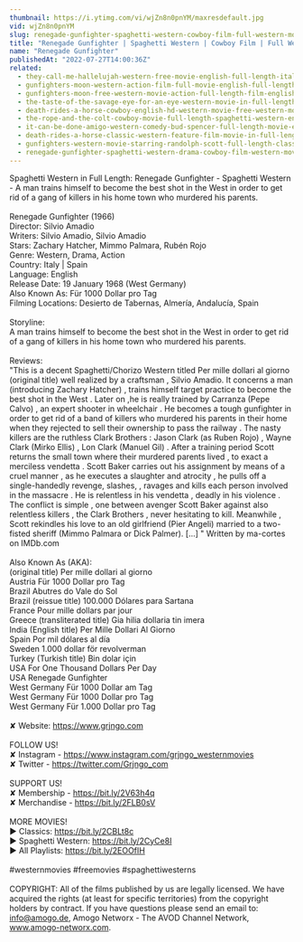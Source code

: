 ```yaml
---
thumbnail: https://i.ytimg.com/vi/wjZn8n0pnYM/maxresdefault.jpg
vid: wjZn8n0pnYM
slug: renegade-gunfighter-spaghetti-western-cowboy-film-full-western-movie
title: "Renegade Gunfighter | Spaghetti Western | Cowboy Film | Full Western Movie"
name: "Renegade Gunfighter"
publishedAt: "2022-07-27T14:00:36Z"
related:
  - they-call-me-hallelujah-western-free-movie-english-full-length-italian-western-feature-film
  - gunfighters-moon-western-action-film-full-movie-english-full-length-film-hd-1080p
  - gunfighters-moon-free-western-movie-action-full-length-film-english
  - the-taste-of-the-savage-eye-for-an-eye-western-movie-in-full-length-english-free-feature-film
  - death-rides-a-horse-cowboy-english-hd-western-movie-free-western-movies
  - the-rope-and-the-colt-cowboy-movie-full-length-spaghetti-western-english-free-full-westerns
  - it-can-be-done-amigo-western-comedy-bud-spencer-full-length-movie-english-free-full-movies
  - death-rides-a-horse-classic-western-feature-film-movie-in-full-length-full-movies-for-free
  - gunfighters-western-movie-starring-randolph-scott-full-length-classic-feature-film-english
  - renegade-gunfighter-spaghetti-western-drama-cowboy-film-western-movie
---
```


Spaghetti Western in Full Length: Renegade Gunfighter - Spaghetti Western - A man trains himself to become the best shot in the West in order to get rid of a gang of killers in his home town who murdered his parents.<br />
<br />
Renegade Gunfighter (1966)<br />
Director: Silvio Amadio<br />
Writers: Silvio Amadio, Silvio Amadio<br />
Stars: Zachary Hatcher, Mimmo Palmara, Rubén Rojo<br />
Genre: Western, Drama, Action <br />
Country: Italy | Spain<br />
Language: English<br />
Release Date: 19 January 1968 (West Germany)<br />
Also Known As: Für 1000 Dollar pro Tag<br />
Filming Locations: Desierto de Tabernas, Almería, Andalucía, Spain<br />
<br />
Storyline:<br />
A man trains himself to become the best shot in the West in order to get rid of a gang of killers in his home town who murdered his parents.<br />
<br />
Reviews:<br />
"This is a decent Spaghetti/Chorizo Western titled Per mille dollari al giorno (original title) well realized by a craftsman , Silvio Amadio. It concerns a man (introducing Zachary Hatcher) , trains himself target practice to become the best shot in the West . Later on ,he is really trained by Carranza (Pepe Calvo) , an expert shooter in wheelchair . He becomes a tough gunfighter in order to get rid of a band of killers who murdered his parents in their home when they rejected to sell their ownership to pass the railway . The nasty killers are the ruthless Clark Brothers : Jason Clark (as Ruben Rojo) , Wayne Clark (Mirko Ellis) , Lon Clark (Manuel Gil) . After a training period Scott returns the small town where their murdered parents lived , to exact a merciless vendetta . Scott Baker carries out his assignment by means of a cruel manner , as he executes a slaughter and atrocity , he pulls off a single-handedly revenge, slashes, , ravages and kills each person involved in the massacre . He is relentless in his vendetta , deadly in his violence . The conflict is simple , one between avenger Scott Baker against also relentless killers , the Clark Brothers , never hesitating to kill. Meanwhile , Scott rekindles his love to an old girlfriend (Pier Angeli) married to a two-fisted sheriff (Mimmo Palmara or Dick Palmer). [...] " Written by ma-cortes on IMDb.com <br />
<br />
Also Known As (AKA):<br />
(original title) Per mille dollari al giorno<br />
Austria Für 1000 Dollar pro Tag<br />
Brazil Abutres do Vale do Sol<br />
Brazil (reissue title) 100.000 Dólares para Sartana<br />
France Pour mille dollars par jour<br />
Greece (transliterated title) Gia hilia dollaria tin imera<br />
India (English title) Per Mille Dollari Al Giorno<br />
Spain Por mil dólares al día<br />
Sweden 1.000 dollar för revolverman<br />
Turkey (Turkish title) Bin dolar için<br />
USA For One Thousand Dollars Per Day<br />
USA Renegade Gunfighter<br />
West Germany Für 1000 Dollar am Tag<br />
West Germany Für 1000 Dollar pro Tag<br />
West Germany Für 1.000 Dollar pro Tag<br />
<br />
✘ Website: https://www.grjngo.com<br />
<br />
FOLLOW US!<br />
✘ Instagram - https://www.instagram.com/grjngo_westernmovies<br />
✘ Twitter - https://twitter.com/Grjngo_com<br />
<br />
SUPPORT US!<br />
✘ Membership - https://bit.ly/2V63h4q<br />
✘ Merchandise - https://bit.ly/2FLB0sV<br />
<br />
MORE MOVIES! <br />
► Classics: https://bit.ly/2CBLt8c <br />
► Spaghetti Western: https://bit.ly/2CyCe8I <br />
► All Playlists: https://bit.ly/2EOOfIH <br />
<br />
#westernmovies #freemovies #spaghettiwesterns<br />
<br />
COPYRIGHT: All of the films published by us are legally licensed. We have acquired the rights (at least for specific territories) from the copyright holders by contract. If you have questions please send an email to: info@amogo.de, Amogo Networx - The AVOD Channel Network, www.amogo-networx.com.